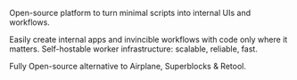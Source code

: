 Open-source platform to turn minimal scripts into internal UIs and workflows.

Easily create internal apps and invincible workflows with code only where it matters. Self-hostable worker infrastructure: scalable, reliable, fast.

Fully Open-source alternative to Airplane, Superblocks & Retool.
